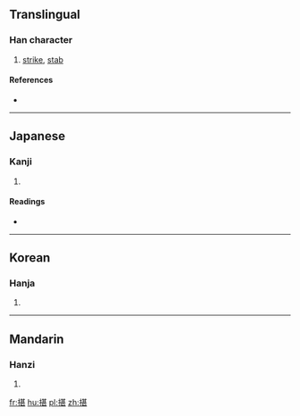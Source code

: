 ==Translingual==

===Han character===
{{Han char|rn=64|rad=手|as=09|sn=12|four=5401<sub>1</sub>|canj=手廿一女 (QTMV)}}

# [[strike]], [[stab]]

====References====
* {{Han ref|kx=0442.030|dkj=12350|dj=0793.050|hdz=31911.080|uh=63D5|ud=25557|bh=D95F|bd=55647}}

----

==Japanese==

===Kanji===
{{ja-kanji|grade=|rs=手09}}

# {{defn|lang=ja|sort=手09}}

====Readings====
* {{ja-readings|on=[[ちん]] (chin)|kun=[[うつ]] (utsu), [[さす]] (sasu)}}

----

==Korean==

===Hanja===
{{ko-hanja|hangeul=[[침]]|eumhun=|rv=chim|mr=ch'im|y=chim}}

# {{defn|lang=ko|sort=手09}}

----

==Mandarin==

===Hanzi===
{{cmn-hanzi|pin=[[jí]] ([[ji2]]), [[zhèn]] ([[zhen4]])|wg=chi<sup>2</sup>, chen<sup>4</sup>}}

# {{defn|lang=cmn|sort=手09}}

[[fr:揕]]
[[hu:揕]]
[[pl:揕]]
[[zh:揕]]